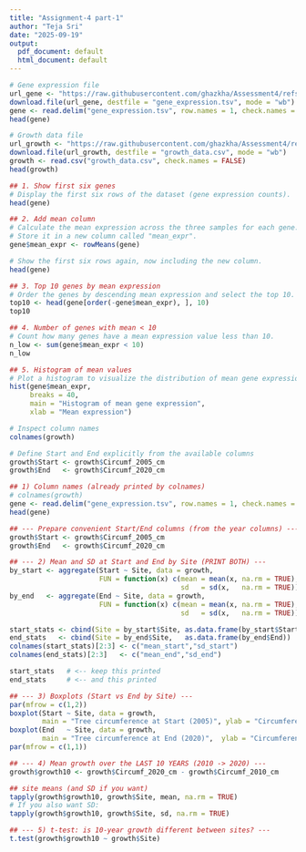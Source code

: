 ```yaml
---
title: "Assignment-4 part-1"
author: "Teja Sri"
date: "2025-09-19"
output:
  pdf_document: default
  html_document: default
---
```


```r
# Gene expression file
url_gene <- "https://raw.githubusercontent.com/ghazkha/Assessment4/refs/heads/main/gene_expression.tsv"
download.file(url_gene, destfile = "gene_expression.tsv", mode = "wb")
gene <- read.delim("gene_expression.tsv", row.names = 1, check.names = FALSE)
head(gene)
```

```r

# Growth data file
url_growth <- "https://raw.githubusercontent.com/ghazkha/Assessment4/refs/heads/main/growth_data.csv"
download.file(url_growth, destfile = "growth_data.csv", mode = "wb")
growth <- read.csv("growth_data.csv", check.names = FALSE)
head(growth)
```

```r
## 1. Show first six genes
# Display the first six rows of the dataset (gene expression counts).
head(gene)
```


```r
## 2. Add mean column
# Calculate the mean expression across the three samples for each gene.
# Store it in a new column called "mean_expr".
gene$mean_expr <- rowMeans(gene)

# Show the first six rows again, now including the new column.
head(gene)
```


```r
## 3. Top 10 genes by mean expression
# Order the genes by descending mean expression and select the top 10.
top10 <- head(gene[order(-gene$mean_expr), ], 10)
top10
```


```r
## 4. Number of genes with mean < 10
# Count how many genes have a mean expression value less than 10.
n_low <- sum(gene$mean_expr < 10)
n_low
```


```r
## 5. Histogram of mean values
# Plot a histogram to visualize the distribution of mean gene expression values.
hist(gene$mean_expr, 
     breaks = 40, 
     main = "Histogram of mean gene expression", 
     xlab = "Mean expression")
```

```r
# Inspect column names
colnames(growth)

# Define Start and End explicitly from the available columns
growth$Start <- growth$Circumf_2005_cm
growth$End   <- growth$Circumf_2020_cm

## 1) Column names (already printed by colnames)
# colnames(growth)
gene <- read.delim("gene_expression.tsv", row.names = 1, check.names = FALSE)
head(gene)
```
```r
## --- Prepare convenient Start/End columns (from the year columns) ---
growth$Start <- growth$Circumf_2005_cm
growth$End   <- growth$Circumf_2020_cm

## --- 2) Mean and SD at Start and End by Site (PRINT BOTH) ---
by_start <- aggregate(Start ~ Site, data = growth,
                      FUN = function(x) c(mean = mean(x, na.rm = TRUE),
                                          sd   = sd(x,   na.rm = TRUE)))
by_end   <- aggregate(End ~ Site, data = growth,
                      FUN = function(x) c(mean = mean(x, na.rm = TRUE),
                                          sd   = sd(x,   na.rm = TRUE)))

start_stats <- cbind(Site = by_start$Site, as.data.frame(by_start$Start))
end_stats   <- cbind(Site = by_end$Site,   as.data.frame(by_end$End))
colnames(start_stats)[2:3] <- c("mean_start","sd_start")
colnames(end_stats)[2:3]   <- c("mean_end","sd_end")

start_stats   # <-- keep this printed
end_stats     # <-- and this printed
```


```r
## --- 3) Boxplots (Start vs End by Site) ---
par(mfrow = c(1,2))
boxplot(Start ~ Site, data = growth,
        main = "Tree circumference at Start (2005)", ylab = "Circumference (cm)")
boxplot(End   ~ Site, data = growth,
        main = "Tree circumference at End (2020)",  ylab = "Circumference (cm)")
par(mfrow = c(1,1))
```


```r
## --- 4) Mean growth over the LAST 10 YEARS (2010 -> 2020) ---
growth$growth10 <- growth$Circumf_2020_cm - growth$Circumf_2010_cm

## site means (and SD if you want)
tapply(growth$growth10, growth$Site, mean, na.rm = TRUE)
# If you also want SD:
tapply(growth$growth10, growth$Site, sd, na.rm = TRUE)
```


```r
## --- 5) t-test: is 10-year growth different between sites? ---
t.test(growth$growth10 ~ growth$Site)

```

